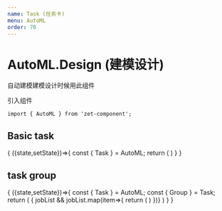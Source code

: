```yaml
---
name: Task (任务卡)
menu: AutoML
order: 70
---
```



# AutoML.Design (建模设计)
自动建模建模设计时候用此组件


引入组件

```
import { AutoML } from 'zet-component';
```

## Basic task
<Playground>
  <State initial={{ show:'chart' }}>
    {
      ({state,setState})=>{
        const { Task } = AutoML;
        return (
          <Task
            title={'test01'}
            jobInfo={{jobId:'123',jobStatus:'FAIL'}}
            modelList={[
              {
                modelName:'test01',
                modelId:'1234',
                jobBlockStatus:5,
                score:0.8,
                modelTrainStatus:'success'
              },{
                modelName:'test02',
                modelId:'12345',
                jobBlockStatus:5,
                score:0.8,
                modelTrainStatus:'success'
              },
            ]}
          ></Task>
        )
      }
    }
  </State>
</Playground>

## task group

<Playground style={{height:500}}>
  <State initial={{ show:'chart' }}>
    {
      ({state,setState})=>{
        const { Task } = AutoML;
        const { Group } = Task;
        return (
          <Group selectedTaskId={'3ac15482-689f-4b0c-9212-0fd29086c46a'}>
             { jobList && jobList.map(item=>{
                return (
                  <Task
                    jobInfo={item}
                  ></Task>
                )
             })}
          </Group>
        )
      }
    }
  </State>
</Playground>
